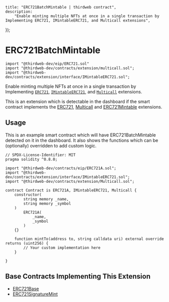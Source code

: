 
	title: "ERC721BatchMintable | thirdweb contract",
	description:
		"Enable minting multiple NFTs at once in a single transaction by Implementing ERC721, IMintableERC721, and Multicall extensions",
});

# ERC721BatchMintable

```solidity
import "@thirdweb-dev/eip/ERC721.sol"
import "@thirdweb-dev/contracts/extension/multicall.sol";
import "@thirdweb-dev/contracts/extension/interface/IMintableERC721.sol";
```

Enable minting multiple NFTs at once in a single transaction by Implementing [`ERC721`](/contracts/build/extensions/erc-721/ERC721), [`IMintableERC721`](/contracts/build/extensions/erc-721/ERC721Mintable), and [`Multicall`](/contracts/build/extensions/general/Multicall) extensions.

This is an extension which is detectable in the dashboard if the smart contract implements the
[ERC721](/contracts/build/extensions/erc-721/ERC721), [Multicall](/contracts/build/extensions/general/Multicall) and [ERC721Mintable](/contracts/build/extensions/erc-721/ERC721Mintable) extensions.

## Usage

This is an example smart contract which will have ERC721BatchMintable detected on it in the dashboard. It also shows the functions which can be (optionally) overridden to add custom logic.

```solidity
// SPDX-License-Identifier: MIT
pragma solidity ^0.8.0;

import "@thirdweb-dev/contracts/eip/ERC721A.sol";
import "@thirdweb-dev/contracts/extension/interface/IMintableERC721.sol";
import "@thirdweb-dev/contracts/extension/Multicall.sol";

contract Contract is ERC721A, IMintableERC721, Multicall {
    constructor(
        string memory _name,
        string memory _symbol
    )
        ERC721A(
            _name,
            _symbol
        )
    {}

    function mintTo(address to, string calldata uri) external override returns (uint256) {
        // Your custom implementation here
    }

}
```

## Base Contracts Implementing This Extension

- [ERC721Base](/contracts/build/base-contracts/erc-721/base)
- [ERC721SignatureMint](/contracts/build/base-contracts/erc-721/signature-mint)
